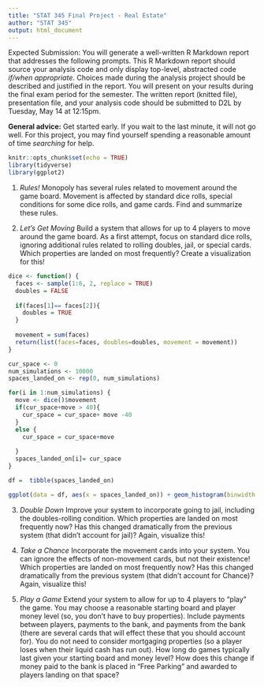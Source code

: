 ```yaml
---
title: "STAT 345 Final Project - Real Estate"
author: "STAT 345"
output: html_document
---
```


Expected Submission: You will generate a well-written R Markdown report that addresses the following prompts. This R Markdown report should source your analysis code and only display top-level, abstracted code _if/when appropriate_. Choices made during the analysis project should be described and justified in the report. You will present on your results during the final exam period for the semester. The written report (knitted file), presentation file, and your analysis code should be submitted to D2L by Tuesday, May 14 at 12:15pm. 

**General advice:** Get started early. If you wait to the last minute, it will not go well. For this project, you may find yourself spending a reasonable amount of time _searching_ for help.

```r
knitr::opts_chunk$set(echo = TRUE)
library(tidyverse)
library(ggplot2)

```

1. _Rules!_ Monopoly has several rules related to movement around the game board. Movement is affected by standard dice rolls, special conditions for some dice rolls, and game cards. Find and summarize these rules. 

2. _Let's Get Moving_ Build a system that allows for up to 4 players to move around the game board. As a first attempt, focus on standard dice rolls, ignoring additional rules related to rolling doubles, jail, or special cards. Which properties are landed on most frequently? Create a visualization for this!

```r
 

dice <- function() {
  faces <- sample(1:6, 2, replace = TRUE)
  doubles = FALSE
  
  if(faces[1]== faces[2]){
    doubles = TRUE
  }
  
  movement = sum(faces)
  return(list(faces=faces, doubles=doubles, movement = movement))
}

cur_space <- 0
num_simulations <- 10000
spaces_landed_on <- rep(0, num_simulations)

for(i in 1:num_simulations) {
  move <- dice()$movement
  if(cur_space+move > 40){
    cur_space = cur_space+ move -40
  }
  else {
    cur_space = cur_space+move
    
  }
  spaces_landed_on[i]= cur_space
}

df =  tibble(spaces_landed_on) 

ggplot(data = df, aes(x = spaces_landed_on)) + geom_histogram(binwidth = 1)
```



3. _Double Down_ Improve your system to incorporate going to jail, including the doubles-rolling condition. Which properties are landed on most frequently now? Has this changed dramatically from the previous system (that didn't account for jail)? Again, visualize this!

4. _Take a Chance_ Incorporate the movement cards into your system. You can ignore the effects of non-movement cards, but not their existence! Which properties are landed on most frequently now? Has this changed dramatically from the previous system (that didn't account for Chance)? Again, visualize this!

5. _Play a Game_ Extend your system to allow for up to 4 players to "play" the game. You may choose a reasonable starting board and player money level (so, you don't have to buy properties). Include payments between players, payments to the bank, and payments from the bank (there are several cards that will effect these that you should account for). You do not need to consider mortgaging properties (so a player loses when their liquid cash has run out). How long do games typically last given your starting board and money level? How does this change if money paid to the bank is placed in "Free Parking" and awarded to players landing on that space?

